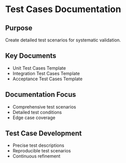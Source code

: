 # Test Cases Documentation

## Purpose
Create detailed test scenarios for systematic validation.

## Key Documents
- Unit Test Cases Template
- Integration Test Cases Template
- Acceptance Test Cases Template

## Documentation Focus
- Comprehensive test scenarios
- Detailed test conditions
- Edge case coverage

## Test Case Development
- Precise test descriptions
- Reproducible test scenarios
- Continuous refinement
